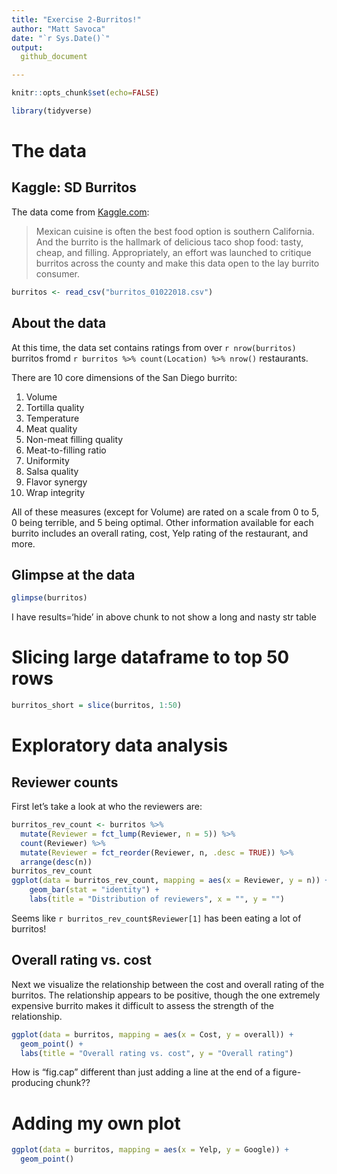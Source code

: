 ```yaml
---
title: "Exercise 2-Burritos!"
author: "Matt Savoca"
date: "`r Sys.Date()`"
output: 
  github_document 

---
```

```r
knitr::opts_chunk$set(echo=FALSE)
```



```r
library(tidyverse)
```

# The data

## Kaggle: SD Burritos

The data come from [Kaggle.com](https://www.kaggle.com/srcole/burritos-in-san-diego):

>Mexican cuisine is often the best food option is southern California. And the 
>burrito is the hallmark of delicious taco shop food: tasty, cheap, and filling. 
>Appropriately, an effort was launched to critique burritos across the county 
>and make this data open to the lay burrito consumer. 

```r
burritos <- read_csv("burritos_01022018.csv")
```


## About the data

At this time, the data set contains ratings from over `r nrow(burritos)` 
burritos fromd `r burritos %>% count(Location) %>% nrow()` restaurants.

There are 10 core dimensions of the San Diego burrito:

 1. Volume 
 1. Tortilla quality 
 1. Temperature 
 1. Meat quality 
 1. Non-meat filling quality 
 1. Meat-to-filling ratio 
 1. Uniformity 
 1. Salsa quality 
 1. Flavor synergy 
 1. Wrap integrity

All of these measures (except for Volume) are rated on a scale from 0 to 5, 0 
being terrible, and 5 being optimal. Other information available for each 
burrito includes an overall rating, cost, Yelp rating of the restaurant, and more.

## Glimpse at the data

```r
glimpse(burritos)
```
I have results='hide' in above chunk to not show a long and nasty str table

# Slicing large dataframe to top 50 rows
```r
burritos_short = slice(burritos, 1:50)
```


# Exploratory data analysis

## Reviewer counts

First let's take a look at who the reviewers are:

```r
burritos_rev_count <- burritos %>%
  mutate(Reviewer = fct_lump(Reviewer, n = 5)) %>%
  count(Reviewer) %>%
  mutate(Reviewer = fct_reorder(Reviewer, n, .desc = TRUE)) %>%
  arrange(desc(n))
burritos_rev_count
ggplot(data = burritos_rev_count, mapping = aes(x = Reviewer, y = n)) +
    geom_bar(stat = "identity") +
    labs(title = "Distribution of reviewers", x = "", y = "")
```

Seems like `r burritos_rev_count$Reviewer[1]`  has been eating a lot of burritos!


## Overall rating vs. cost

Next we visualize the relationship between the cost and overall rating of the 
burritos. The relationship appears to be positive, though the one extremely 
expensive burrito makes it difficult to assess the strength of the relationship.

```r
ggplot(data = burritos, mapping = aes(x = Cost, y = overall)) +
  geom_point() +
  labs(title = "Overall rating vs. cost", y = "Overall rating")
```

How is "fig.cap" different than just adding a line at the end of a figure-producing chunk??

# Adding my own plot
```r
ggplot(data = burritos, mapping = aes(x = Yelp, y = Google)) +
  geom_point()
```





